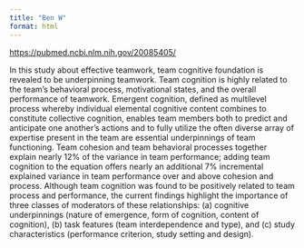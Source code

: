 ```yaml
---
title: "Ben W"
format: html
---
```


[https://pubmed.ncbi.nlm.nih.gov/20085405/](https://pubmed.ncbi.nlm.nih.gov/20085405/)

In this study about effective teamwork, team cognitive foundation
is revealed to be underpinning teamwork. Team cognition is highly related to the team's behavioral process, motivational states, and the overall performance of teamwork. 
Emergent cognition, defined as multilevel process whereby individual elemental cognitive content combines to constitute collective cognition, enables team members both to predict and anticipate one another’s actions and to fully utilize the often diverse array of expertise present in the team are essential underpinnings of team functioning.
Team cohesion and team behavioral processes together explain nearly 12% of the variance in team performance; adding team cognition to the equation offers nearly an additional 7% incremental explained variance in team performance over and above cohesion and process. Although team cognition was found to be positively related to team process and performance, the current findings highlight the importance of three classes of moderators of these relationships: (a) cognitive underpinnings (nature of emergence, form of cognition, content of cognition), (b) task features (team interdependence and type), and (c) study characteristics (performance criterion, study setting and design).
